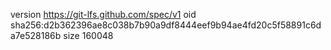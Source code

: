 version https://git-lfs.github.com/spec/v1
oid sha256:d2b362396ae8c038b7b90a9df8444eef9b94ae4fd20c5f58891c6da7e528186b
size 160048
